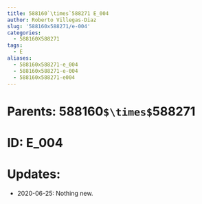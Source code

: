 ```yaml
---
title: 588160`\times`588271 E_004
author: Roberto Villegas-Diaz
slug: '588160x588271/e-004'
categories:
  - 588160X588271
tags:
  - E
aliases:
  - 588160x588271-e_004
  - 588160x588271-e-004
  - 588160x588271-e004
---
```


# **Parents**: 588160`$\times$`588271
# **ID**: E_004
# **Updates**: 
 - 2020-06-25: Nothing new.
